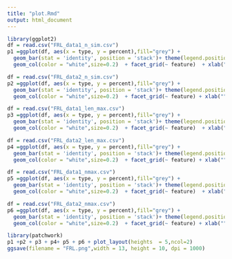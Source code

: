 ```yaml
---
title: "plot.Rmd"
output: html_document
---
```


```r
library(ggplot2)
df = read.csv("FRL_data1_n_sim.csv")
p1 =ggplot(df, aes(x = type, y = percent),fill="grey") + 
  geom_bar(stat = 'identity', position = 'stack')+ theme(legend.position = "none") +
  geom_col(color = "white",size=0.2)  + facet_grid(~ feature)  + xlab("") + ylab("Proportion") + labs(title="Different Numbers of Trajectories from Posterior Sampling \n (Mammographic Mass Data)")  + theme(plot.title = element_text(hjust = 0.5,size=12)) + scale_y_continuous(breaks=seq(0,1,by=0.1))

df = read.csv("FRL_data2_n_sim.csv")
p2 =ggplot(df, aes(x = type, y = percent),fill="grey") + 
  geom_bar(stat = 'identity', position = 'stack')+ theme(legend.position = "none") +
  geom_col(color = "white",size=0.2)  + facet_grid(~ feature) + xlab("") + ylab("Proportion")+ labs(title="Different Numbers of Trajectories from Posterior Sampling \n (Breast Cancer Data)")  + theme(plot.title = element_text(hjust = 0.5,size=12))+ scale_y_continuous(breaks=seq(0,1,by=0.1))

df = read.csv("FRL_data1_len_max.csv")
p3 =ggplot(df, aes(x = type, y = percent),fill="grey") + 
  geom_bar(stat = 'identity', position = 'stack')+ theme(legend.position = "none") +
  geom_col(color = "white",size=0.2)  + facet_grid(~ feature)  + xlab("") + ylab("Proportion") + labs(title="Different Maximum Rule Length \n (Mammographic Mass Data)")  + theme(plot.title = element_text(hjust = 0.5,size=12))+ scale_y_continuous(breaks=seq(0,1,by=0.1))

df = read.csv("FRL_data2_len_max.csv")
p4 =ggplot(df, aes(x = type, y = percent),fill="grey") + 
  geom_bar(stat = 'identity', position = 'stack')+ theme(legend.position = "none") +
  geom_col(color = "white",size=0.2)  + facet_grid(~ feature) + xlab("") + ylab("Proportion")+ labs(title="Different Maximum Rule Length \n (Breast Cancer Data)")  + theme(plot.title = element_text(hjust = 0.5,size=12))+ scale_y_continuous(breaks=seq(0,1,by=0.1))

df = read.csv("FRL_data1_nmax.csv")
p5 =ggplot(df, aes(x = type, y = percent),fill="grey") + 
  geom_bar(stat = 'identity', position = 'stack')+ theme(legend.position = "none") +
  geom_col(color = "white",size=0.2)  + facet_grid(~ feature)  + xlab("") + ylab("Proportion") + labs(title="Different Maximum Sample Size \n (Mammographic Mass Data)")  + theme(plot.title = element_text(hjust = 0.5,size=12))+ scale_y_continuous(breaks=seq(0,1,by=0.1))

df = read.csv("FRL_data2_nmax.csv")
p6 =ggplot(df, aes(x = type, y = percent),fill="grey") + 
  geom_bar(stat = 'identity', position = 'stack')+ theme(legend.position = "none") +
  geom_col(color = "white",size=0.2)  + facet_grid(~ feature) + xlab("") + ylab("Proportion")+ labs(title="Different Maximum Sample Size \n (Breast Cancer Data)")  + theme(plot.title = element_text(hjust = 0.5,size=12))+ scale_y_continuous(breaks=seq(0,1,by=0.1))

library(patchwork)
p1 +p2 + p3 + p4+ p5 + p6 + plot_layout(heights  = 5,ncol=2)
ggsave(filename = "FRL.png",width = 13, height = 10, dpi = 1000)
```





